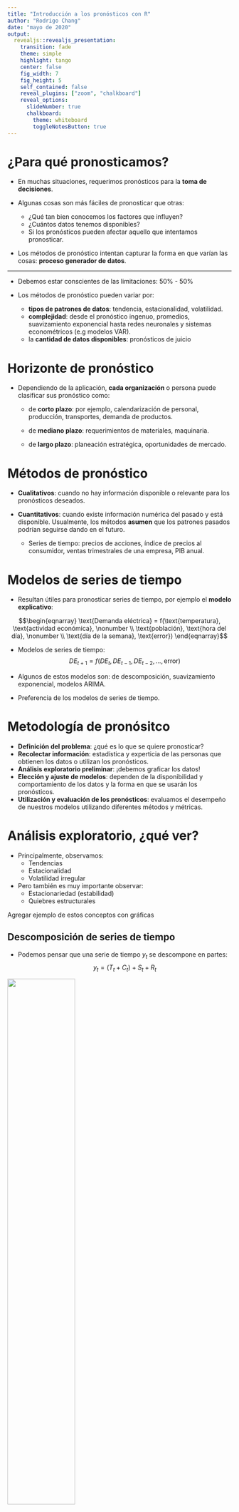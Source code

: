 ```yaml
---
title: "Introducción a los pronósticos con R"
author: "Rodrigo Chang"
date: "mayo de 2020"
output:
  revealjs::revealjs_presentation:
    transition: fade
    theme: simple
    highlight: tango
    center: false
    fig_width: 7
    fig_height: 5
    self_contained: false
    reveal_plugins: ["zoom", "chalkboard"]
    reveal_options:
      slideNumber: true
      chalkboard:
        theme: whiteboard
        toggleNotesButton: true
---
```


# ¿Para qué pronosticamos?

- En muchas situaciones, requerimos pronósticos para la **toma de decisiones**.

- Algunas cosas son más fáciles de pronosticar que otras:
  - ¿Qué tan bien conocemos los factores que influyen?
  - ¿Cuántos datos tenemos disponibles?
  - Si los pronósticos pueden afectar aquello que intentamos pronosticar.
  
- Los métodos de pronóstico intentan capturar la forma en que varían las cosas: **proceso generador de datos**.
  

----

- Debemos estar conscientes de las limitaciones: 50% - 50%

- Los métodos de pronóstico pueden variar por:
  - **tipos de patrones de datos**: tendencia, estacionalidad, volatilidad.
  - **complejidad**: desde el pronóstico ingenuo, promedios, suavizamiento exponencial hasta redes neuronales y sistemas econométricos (e.g modelos VAR).
  - la **cantidad de datos disponibles**: pronósticos de juicio


# Horizonte de pronóstico

- Dependiendo de la aplicación, **cada organización** o persona puede clasificar sus pronóstico como: 

  - de **corto plazo**: por ejemplo, calendarización de personal, producción, transportes, demanda de productos.

  - de **mediano plazo**: requerimientos de materiales, maquinaria.
  
  - de **largo plazo**: planeación estratégica, oportunidades de mercado.


# Métodos de pronóstico

- **Cualitativos**: cuando no hay información disponible o relevante para los pronósticos deseados.

- **Cuantitativos**: cuando existe información numérica del pasado y está disponible. Usualmente, los métodos **asumen** que los patrones pasados podrían seguirse dando en el futuro.

  - Series de tiempo: precios de acciones, índice de precios al consumidor, ventas trimestrales de una empresa, PIB anual. 
  
  
# Modelos de series de tiempo

- Resultan útiles para pronosticar series de tiempo, por ejemplo el **modelo explicativo**: 

$$\begin{eqnarray}
\text{Demanda eléctrica} = f(\text{temperatura}, \text{actividad económica}, \nonumber \\ 
\text{población}, \text{hora del día}, \nonumber \\ 
\text{día de la semana}, \text{error}) 
\end{eqnarray}$$

- Modelos de series de tiempo: 
$$ DE_{t+1} = f(DE_t, DE_{t-1}, DE_{t-2}, \ldots, \text{error})$$
  
- Algunos de estos modelos son: de descomposición, suavizamiento exponencial, modelos ARIMA.

- Preferencia de los modelos de series de tiempo.



# Metodología de pronósitco

- **Definición del problema**: ¿qué es lo que se quiere pronosticar?
- **Recolectar información**: estadística y experticia de las personas que obtienen los datos o utilizan los pronósticos.
- **Análisis exploratorio preliminar**: ¡debemos graficar los datos!
- **Elección y ajuste de modelos**: dependen de la disponibilidad y comportamiento de los datos y la forma en que se usarán los pronósticos.
- **Utilización y evaluación de los pronósticos**: evaluamos el desempeño de nuestros modelos utilizando diferentes métodos y métricas.


# Análisis exploratorio, ¿qué ver?

- Principalmente, observamos:
  - Tendencias
  - Estacionalidad
  - Volatilidad irregular

- Pero también es muy importante observar:
  - Estacionariedad (estabilidad)
  - Quiebres estructurales

Agregar ejemplo de estos conceptos con gráficas


## Descomposición de series de tiempo

- Podemos pensar que una serie de tiempo $y_t$ se descompone en partes:  
$$ y_t = (T_t + C_t) + S_t + R_t $$  

![](figures/descomposicion-st.png){width=55%}

## Bonos del tesoro

![](figures/tbill-1year.png){width=100%}

## Acciones

![](figures/acciones.png){width=85%}


## Actividad económica de Guatemala

![](figures/IMAE.png){width=85%}



# Técnicas de pronóstico por tipo de datos

- **Datos estacionarios**: métodos informales, métodos de promedio simple, promedio móvil, suavizamiento exponencial simple y módelos ARIMA.

- **Datos con tendencia**: promedios móviles, suavizamiento exponencial de Holt, modelos de curvas de crecimiento y modelos ARIMA.

- **Datos con estacionalidad**: métodos de extracción de señales (X-12 ARIMA, STL), suavizamiento exponencial de Holt-Winters y modelos ARIMA.



# Utilizando R

- Utilizamos el entorno de `tidyverse`:
<!-- para cargar los datos y hacer gráficas. -->
```r
library(tidyverse)
```

- Y `forecast` para aplicar algunos métodos de pronósticos:
```r
library(forecast)
```

# Carga de datos

- Podemos cargar datos con la función `read_csv`:
```r
ipc <- read_csv("data/IPC_Guatemala.csv");
```
- Obtenemos una **serie de tiempo** para pronosticar:
```r
frutas <- ts(ipc$`Frutas de estación`, 
             start = c(2010, 12), frequency = 12, 
             names = "Frutas de estación")
```


## Frutas de estación

```r
autoplot(frutas)
```

----

- Podemos analizar la estacionalidad con una gráfica
```r
ggseasonplot(frutas, year.labels=TRUE, year.labels.left=TRUE) 
```


----
```r
imae <- read_csv("data/IMAE.csv")
```


```r
imae %>% 
  select(IMAE) %>% 
  ts(start = c(2013, 1), frequency = 12) %>% 
  autoplot(size=1, col="red") + 
    ggtitle("IMAE de Guatemala")
```


----

- Cargamos una serie en frecuencia trimestral `frequency = 4`: 
```r
pib <- read_csv("data/PIBGT_trimestral.csv")
pib_trim <- ts(pib$PIB, 
               start = c(2013, 1), frequency = 4, names = "PIB")
```

----

```r
autoplot(pib_trim)
```



# Métodos de pronóstico

- Veamos algunos métodos de pronósticos, que a pesar de ser simples, pueden ser muy efectivos en ocasiones.


## Promedio histórico

- Se pronostican todos los valores futuros utilizando la **media histórica** de las observaciones. Si denotamos los datos históricos por $y_{1},\dots,y_{T}$, este promedio sería:  
$$\hat{y}_{T+h|T} = \bar{y} = (y_{1}+\dots+y_{T})/T.$$

```r
meanf(frutas, h = 6)
```

---- 

```r
frutas %>%
  meanf(h=6) %>%
  autoplot()
```


## Pronóstico "ingenuo"

- Es un método informal en el que fijamos los pronósticos en la última observación:  
$$\hat{y}_{T+h|T} = y_{T}.$$ 
```r
naive(frutas, h = 6)
```

----

```r
frutas %>%
  naive(h=6) %>%
  autoplot()
```


## Ingenuo estacional

- Parecido al pronóstico ingenuo, pero fijamos cada período con el mismo valor observado del año pasado. Por ejemplo, febrero con febrero del año pasado.
$$ \hat{y}_{T+h|T} = y_{T+h-m(k+1)} $$
```r
snaive(frutas, h=6)
```

----

```r
frutas %>%
  snaive(h=6) %>%
  autoplot()
```


## Método de tendencia

- Permitimos una tendencia o `drift` en el pronóstico para que varíe de acuerdo a la variación promedio observada en los datos.
$$\hat{y}_{T+h|T} = y_{T} + \frac{h}{T-1}\sum_{t=2}^T (y_{t}-y_{t-1}) = y_{T} + h \left( \frac{y_{T} -y_{1}}{T-1}\right).$$
```r
rwf(frutas, h = 6, drift = TRUE)
```

----

```r
frutas %>%
  rwf(h=6, drift = TRUE) %>%
  autoplot()
```

----

```r
autoplot(frutas) +
  autolayer(meanf(frutas, h=12),
    series="Promedio", PI=FALSE) +
  autolayer(rwf(frutas, h=12),
    series="Naïve (ingenuo)", PI=FALSE) +
  autolayer(rwf(frutas, drift=TRUE, h=12),
    series="Tendencia", PI=FALSE) +
  ggtitle("Pronósticos de precios del frutas en Guatemala")
```

<!-- ```{r boxcox_transform} -->
<!-- lambda <- BoxCox.lambda(frutas) -->
<!-- autoplot(BoxCox(frutas,lambda)) -->
<!-- ``` -->

<!-- # ```{r window_from_date} -->
<!-- # window(frutas, start=c(2015,6)) -->
<!-- # ``` -->
<!-- #  -->
<!-- # ```{r subset_by_months} -->
<!-- # subset(frutas, month = 12) -->
<!-- # ``` -->


# Suavizamiento exponencial

- Puede pensarse que es un punto medio entre el pronóstico ingenuo y el método de promedio: $$ \hat{y}_{T+1|T} = \alpha y_T + \alpha(1-\alpha) y_{T-1} + \alpha(1-\alpha)^2 y_{T-2}+ \cdots$$

- Si lo escribimos de forma recursiva, tenemos: $$ \hat{y}_{T+1|t} = \alpha y_T + (1-\alpha) \hat{y}_{T|T-1} $$

- $\alpha$ es el parámetro de suavizamiento.

- Muy útil cuando los datos no tienen una tendencia clara o un patrón estacional.

----

- Para obtener el pronóstico, utilizamos la función `ses`
```r
ses(frutas, h=6)
```

---- 

- Tiene un valor de pronóstico constante

```r
  ses(frutas, h = 6) %>%
  autoplot()
```


<!-- ```{r} -->
<!-- fc <- ses(frutas, h = 6) -->
<!-- autoplot(fc) + -->
<!--   autolayer(fitted(fc), series="Ajustados")  -->
<!-- ``` -->

<!-- ```{r} -->
<!-- fc <- holt(frutas, h=6) -->
<!-- autoplot(fc) + -->
<!--   autolayer(fitted(fc), series="Ajustados")  -->
<!-- ``` -->

<!-- ```{r} -->
<!-- fc <- holt(frutas, h = 6) -->
<!-- fc2 <- holt(frutas, h = 6, damped = TRUE, phi = 0.9) -->
<!-- autoplot(frutas) + -->
<!--   autolayer(fc, series="Método de Holt", PI=FALSE) + -->
<!--   autolayer(fc2, series="Holt suavizado", PI=FALSE) -->
<!-- ``` -->

<!-- ```{r} -->
<!-- fit1 <- hw(frutas, seasonal="additive", h = 6) -->
<!-- fit2 <- hw(frutas, seasonal="multiplicative", h = 6, damped = TRUE, phi = 0.95) -->
<!-- autoplot(frutas) + -->
<!--   autolayer(fit1, series="HW additive forecasts", PI=FALSE) + -->
<!--   autolayer(fit2, series="HW multiplicative forecasts", PI=FALSE) -->
<!-- ``` -->


<!-- ```{r} -->
<!-- frutas %>% stl(s.window='periodic') %>% seasadj() -> frutas_adj -->
<!-- autoplot(frutas_adj) -->
<!-- ``` -->

<!-- ```{r} -->
<!-- frutas_adj %>% diff() %>% ggtsdisplay() -->
<!-- ``` -->

<!-- ```{r} -->
<!-- arima.model <- auto.arima(frutas_adj) -->
<!-- forecast(arima.model, h = 6) -->
<!-- ``` -->

<!-- ```{r} -->
<!-- autoplot(frutas) +  -->
<!--   autolayer(forecast(arima.model), series= "Modelo ARIMA") -->
<!-- ``` -->

<!-- ```{r} -->
<!-- checkresiduals(arima.model) -->
<!-- ``` -->

<!-- ```{r} -->
<!-- diff(log(frutas)) %>% ggtsdisplay() -->
<!-- ``` -->

<!-- ```{r} -->
<!-- autoplot(log(frutas)) -->
<!-- ``` -->

